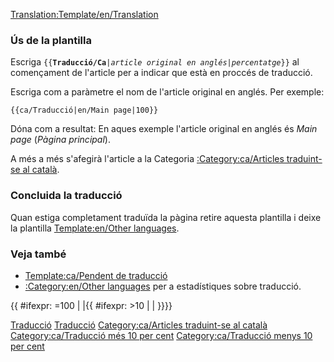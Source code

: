 <noinclude>[[Translation:Template/en/Translation]]</noinclude><noinclude></noinclude>{{ca/Metacaixa d'avís| tipus  = estil
| imatge= en/Translation.png
| text  = <strong>Aquest article s'està traduïnt de l'original en anglés: <includeonly>[{{SERVER}}{{localurl:{{NAMESPACE}}:{{{1}}}|action=view}} {{{1}}}]</includeonly><noinclude>{{{1}}}</noinclude>.</strong>
<Div style="font-size: 90%">
Percentatge: {{{2|0}}}% aprox.<br/>
Pots col·laborar ajudant en la [{{SERVER}}{{localurl:{{NAMESPACE}}:{{PAGENAME}}|action=edit}} millora de la redacció].
</div><div style="font-size: 80%">
* Utilitza el [[ca/Wiki/Manual d'Estil|Manual d'Estil]] pera una correcta edició.
* Recorda llevar aquesta plantilla una vegada l'article estiga correctament traduït.</div>
}}<noinclude>

===Ús de la plantilla===
Escriga <code><nowiki>{{</nowiki>'''Traducció/Ca'''|''article original en anglés''|''percentatge''<nowiki>}}</nowiki></code> al començament de l'article per a indicar que està en proccés de traducció.
<p>Escriga com a paràmetre el nom de l'article original en anglés. Per exemple:</p>
<pre>{{ca/Traducció|en/Main page|100}}</pre>
Dóna com a resultat:
{{ca/Traducció|en/Main page|100}}
En aques exemple l'article original en anglés és ''Main page'' (''Pàgina principal'').
<p>A més a més s'afegirà l'article a la Categoria [[:Category:ca/Articles traduint-se al català]].</p>

===Concluida la traducció===
Quan estiga completament traduïda la pàgina retire aquesta plantilla i deixe la plantilla [[Template:en/Other languages]].

===Veja també===
*[[Template:ca/Pendent de traducció]]
*[[:Category:en/Other languages]] per a estadístiques sobre traducció.

[[Category:ca/Plantilles|Traducció]][[Category:ca/Caixes de missatges|Traducció]]</noinclude><includeonly>{{ #ifexpr: {{{2|0}}}=100 | |[[Category:ca/Articles traduint-se al català]]{{ #ifexpr: {{{2|0}}}>10 | [[Category:ca/Traducció més 10 per cent]] | [[Category:ca/Traducció menys 10 per cent]]}}}}</includeonly>